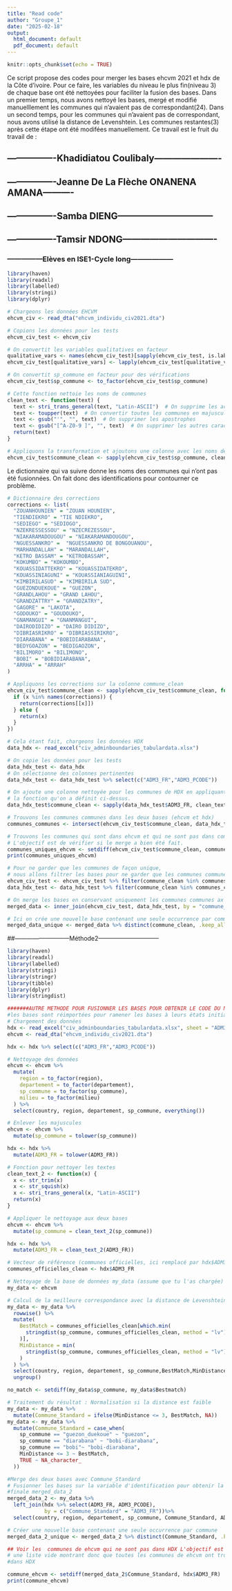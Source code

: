 ```yaml
---
title: "Read code"
author: "Groupe_1"
date: "2025-02-18"
output:
  html_document: default
  pdf_document: default
---
```


```r
knitr::opts_chunk$set(echo = TRUE)
```

Ce script propose des codes pour merger les bases ehcvm 2021 et hdx de la
Côte d'ivoire. Pour ce faire, les variables du niveau le plus fin(niveau 3)
de chaque base ont été nettoyées pour faciliter la fusion des bases. Dans un
premier temps, nous avons nettoyé les bases, mergé et modifié manuelllement
les communes qui n'avaient pas de correspondant(24). Dans un second temps, pour
les communes qui n'avaient pas de correspondant, nous avons utilisé la distance 
de Levenshtein. Les communes restantes(3) après cette étape ont été modifées
manuellement.
Ce travail est le fruit du travail de :

## ----------------Khadidiatou Coulibaly---------------------- 
## ----------------Jeanne De La Flèche ONANENA AMANA---------- 
## ----------------Samba DIENG-------------------------------- 
## ----------------Tamsir NDONG------------------------------- 
### ---------------Elèves en ISE1-Cycle long------------------ 

```r
library(haven)
library(readxl)
library(labelled)
library(stringi)
library(dplyr)
```

```r
# Chargeons les données EHCVM
ehcvm_civ <- read_dta("ehcvm_individu_civ2021.dta")

# Copions les données pour les tests
ehcvm_civ_test <- ehcvm_civ

```


```r
# On convertit les variables qualitatives en facteur
qualitative_vars <- names(ehcvm_civ_test)[sapply(ehcvm_civ_test, is.labelled)]
ehcvm_civ_test[qualitative_vars] <- lapply(ehcvm_civ_test[qualitative_vars], to_factor)

# On convertit sp_commune en facteur pour des vérifications
ehcvm_civ_test$sp_commune <- to_factor(ehcvm_civ_test$sp_commune)

```

```r
# Cette fonction nettoie les noms de communes
clean_text <- function(text) {
  text <- stri_trans_general(text, "Latin-ASCII")  # On supprime les accents
  text <- toupper(text)  # On convertir toutes les communes en majuscules
  text <- gsub("'", "", text)  # On supprimer les apostrophes
  text <- gsub("[^A-Z0-9 ]", "", text)  # On supprimer les autres caractères spéciaux sauf espaces et chiffres
  return(text)
}
```


```r
# Appliquons la transformation et ajoutons une colonne avec les noms de communes nettoyés
ehcvm_civ_test$commune_clean <- sapply(ehcvm_civ_test$sp_commune, clean_text)
```

Le dictionnaire qui va suivre donne les noms des communes qui n'ont pas été 
fusionnées. On fait donc des identifications pour contourner ce problème.

```r
# Dictionnaire des corrections
corrections <- list(
  "ZOUANHOUNIEN" = "ZOUAN HOUNIEN",
  "TIENDIEKRO" = "TIE NDIEKRO",
  "SEDIEGO" = "SEDIOGO",
  "NZEKRESSESSOU" = "NZECREZESSOU",
  "NIAKARAMADOUGOU" = "NIAKARAMANDOUGOU",
  "NGUESSANKRO" =  "NGUESSANKRO DE BONGOUANOU",
  "MARHANDALLAH" = "MARANDALLAH",
  "KETRO BASSAM" = "KETROBASSAM",
  "KOKUMBO" = "KOKOUMBO",
  "KOUASSIDATTEKRO" = "KOUASSIDATEKRO",
  "KOUASSINIAGUNI" = "KOUASSIANIAGUINI",
  "KIMBIRILASUD" = "KIMBIRILA SUD",
  "GUEZONDUEKOUE" = "GUEZON",
  "GRANDLAHOU" = "GRAND LAHOU",
  "GRANDZATTRY" = "GRANDZATRY",
  "GAGORE" = "LAKOTA",
  "GODOUKO" = "GOUDOUKO",
  "GNAMANGUI" = "GNANMANGUI",
  "DAIRODIDIZO" = "DAIRO DIDIZO",
  "DIBRIASRIKRO" = "DIBRIASSIRIKRO",
  "DIARABANA" = "BOBIDIARABANA",
  "BEDYGOAZON" = "BEDIGAOZON",
  "BILIMORO" = "BILIMONO",
  "BOBI" = "BOBIDIARABANA",
  "ARRHA" = "ARRAH"
)

```


```r
# Appliquons les corrections sur la colonne commune_clean
ehcvm_civ_test$commune_clean <- sapply(ehcvm_civ_test$commune_clean, function(x) {
  if (x %in% names(corrections)) {
    return(corrections[[x]])
  } else {
    return(x)
  }
})

```


```r
# Cela étant fait, chargeons les données HDX
data_hdx <- read_excel("civ_adminboundaries_tabulardata.xlsx")

# On copie les données pour les tests
data_hdx_test <- data_hdx
# On sélectionne des colonnes pertinentes
data_hdx_test <- data_hdx_test %>% select(c("ADM3_FR","ADM3_PCODE"))

```

```r
# On ajoute une colonne nettoyée pour les communes de HDX en appliquant
# la fonction qu'on a définit ci-dessus.
data_hdx_test$commune_clean <- sapply(data_hdx_test$ADM3_FR, clean_text)
```

```r
# Trouvons les communes communes dans les deux bases (ehcvm et hdx)
communes_communes <- intersect(ehcvm_civ_test$commune_clean, data_hdx_test$commune_clean)
```

```r
# Trouvons les communes qui sont dans ehcvm et qui ne sont pas dans communes_communes
# L'objectif est de vérifier si le merge a bien été fait.
communes_uniques_ehcvm <- setdiff(ehcvm_civ_test$commune_clean, communes_communes)
print(communes_uniques_ehcvm)
```

```r
# Pour ne garder que les communes de façon unique,
# nous allons filtrer les bases pour ne garder que les communes communes
ehcvm_civ_test <- ehcvm_civ_test %>% filter(commune_clean %in% communes_communes)
data_hdx_test <- data_hdx_test %>% filter(commune_clean %in% communes_communes)
```


```r
# On merge les bases en conservant uniquement les communes communes ax deux bases
merged_data <- inner_join(ehcvm_civ_test, data_hdx_test, by = "commune_clean")
```


```r
# Ici on crée une nouvelle base contenant une seule occurrence par commune
merged_data_unique <- merged_data %>% distinct(commune_clean, .keep_all = TRUE)
```

##---------------------------Méthode2------------------------------

```r
library(haven)
library(readxl)
library(labelled) 
library(stringi)
library(stringr)
library(tibble)
library(dplyr)
library(stringdist)
```


```r
#######AUTRE METHODE POUR FUSIONNER LES BASES POUR OBTENIR LE CODE DU NIVEAU 3 
#les bases sont réimportées pour ramener les bases à leurs états initiaux
# Chargement des données
hdx <- read_excel("civ_adminboundaries_tabulardata.xlsx", sheet = "ADM3")
ehcvm <- read_dta("ehcvm_individu_civ2021.dta")

hdx <- hdx %>% select(c("ADM3_FR","ADM3_PCODE"))
```


```r
# Nettoyage des données
ehcvm <- ehcvm %>%
  mutate(
    region = to_factor(region),
    departement = to_factor(departement),
    sp_commune = to_factor(sp_commune),
    milieu = to_factor(milieu)
  ) %>%
  select(country, region, departement, sp_commune, everything())
```


```r
# Enlever les majuscules
ehcvm <- ehcvm %>%
  mutate(sp_commune = tolower(sp_commune))

hdx <- hdx %>%
  mutate(ADM3_FR = tolower(ADM3_FR))
```


```r
# Fonction pour nettoyer les textes
clean_text_2 <- function(x) {
  x <- str_trim(x)  
  x <- str_squish(x)  
  x <- stri_trans_general(x, "Latin-ASCII") 
  return(x)
}
```

```r
# Appliquer le nettoyage aux deux bases
ehcvm <- ehcvm %>%
  mutate(sp_commune = clean_text_2(sp_commune))

hdx <- hdx %>%
  mutate(ADM3_FR = clean_text_2(ADM3_FR))
```


```r
# Vecteur de référence (communes officielles, ici remplacé par hdx$ADM3_FR)
communes_officielles_clean <- hdx$ADM3_FR

```


```r
# Nettoyage de la base de données my_data (assume que tu l'as chargée)
my_data <- ehcvm
```


```r
# Calcul de la meilleure correspondance avec la distance de Levenshtein
my_data <- my_data %>%
  rowwise() %>%
  mutate(
    BestMatch = communes_officielles_clean[which.min(
      stringdist(sp_commune, communes_officielles_clean, method = "lv")
    )],
    MinDistance = min(
      stringdist(sp_commune, communes_officielles_clean, method = "lv")
    )
  ) %>%
  select(country, region, departement, sp_commune,BestMatch,MinDistance, everything())%>%
  ungroup()

no_match <- setdiff(my_data$sp_commune, my_data$Bestmatch)

```


```r
# Traitement du résultat : Normalisation si la distance est faible
my_data <- my_data %>%
  mutate(Commune_Standard = ifelse(MinDistance <= 3, BestMatch, NA))
my_data <- my_data %>%
  mutate(Commune_Standard = case_when(
    sp_commune == "guezon_duekoue" ~ "guezon",
    sp_commune == "diarabana" ~ "bobi-diarabana",
    sp_commune == "bobi"~ "bobi-diarabana",
    MinDistance <= 3 ~ BestMatch,
    TRUE ~ NA_character_
  ))
```


```r
#Merge des deux bases avec Commune_Standard
# Fusionner les bases sur la variable d'identification pour obtenir la nouvelle base
#finale merged_data_2
merged_data_2 <- my_data %>%
  left_join(hdx %>% select(ADM3_FR, ADM3_PCODE), 
            by = c("Commune_Standard" = "ADM3_FR"))%>%
  select(country, region, departement, sp_commune, Commune_Standard, ADM3_PCODE, everything())
```


```r
# Créer une nouvelle base contenant une seule occurrence par commune
merged_data_2_unique <- merged_data_2 %>% distinct(Commune_Standard, .keep_all = TRUE)

## Voir les  communes de ehcvm qui ne sont pas dans HDX L'objectif est qu'il retourne 
# une liste vide montrant donc que toutes les communes de ehcvm ont trouvé leur correspondance 
#dans HDX

commune_ehcvm <- setdiff(merged_data_2$Commune_Standard, hdx$ADM3_FR)
print(commune_ehcvm)
```

